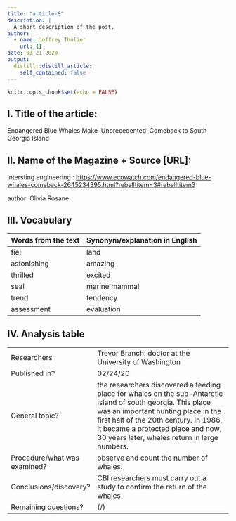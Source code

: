 ```yaml
---
title: "article-8"
description: |
  A short description of the post.
author:
  - name: Joffrey Thulier
    url: {}
date: 03-21-2020
output:
  distill::distill_article:
    self_contained: false
---
```


```r
knitr::opts_chunk$set(echo = FALSE)
```


## I. Title of the article: 

Endangered Blue Whales Make 'Unprecedented' Comeback to South Georgia Island

## II. Name of the Magazine + Source [URL]:

intersting engineering : <https://www.ecowatch.com/endangered-blue-whales-comeback-2645234395.html?rebelltitem=3#rebelltitem3>

author:  Olivia Rosane


##  III. Vocabulary 

| Words from the text | Synonym/explanation in English |
| ------------------- | ------------------------------ |
| fiel | land |
| astonishing | amazing |
| thrilled | excited |
| seal | marine mammal |
| trend | tendency |
| assessment | evaluation | 


## IV. Analysis table 

|                              |                                                                     |
| ---------------------------- | ------------------------------------------------------------------- |
| Researchers                  |  Trevor Branch: doctor at the University of Washington |
| Published in?                | 02/24/20 |
| General topic?               |  the researchers discovered a feeding place for whales on the  sub-Antarctic island of south georgia. This place was an important hunting place in the first half of the 20th century. In 1986, it became a protected place and now, 30 years later, whales return in large numbers. |
| Procedure/what was examined? |  observe and count the number of whales. |
| Conclusions/discovery?       |  CBI researchers must carry out a study to confirm the return of the whales  |
| Remaining questions?         |  (/) |

